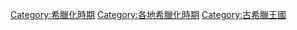 [[Category:希臘化時期|Category:希臘化時期]]
[[Category:各地希臘化時期|Category:各地希臘化時期]]
[[Category:古希臘王國|Category:古希臘王國]]